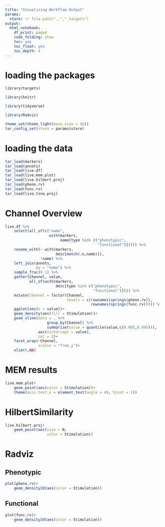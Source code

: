 ```yaml
---
title: "Visualizing Workflow Output"
params:
  store: !r file.path("..","_targets")
output:
  html_notebook:
    df_print: paged
    code_folding: show
    toc: yes
    toc_float: yes
    toc_depth: 4
---
```


# loading the packages

```r
library(targets)

library(knitr)

library(tidyverse)

library(Radviz)

theme_set(theme_light(base_size = 16))
tar_config_set(store = params$store)
```

# loading the data

```r
tar_load(markers)
tar_load(annots)
tar_load(live.df)
tar_load(live.mem.plot)
tar_load(live.hilbert.proj)
tar_load(pheno.rv)
tar_load(func.rv)
tar_load(live.tsne.proj)
```

# Channel Overview

```r
live.df %>%
    select(all_of(c("name",
                    with(markers,
                         name[type %in% c("phenotypic",
                                          "functional")])))) %>% 
    rename_with(~ with(markers,
                       desc[match(.x,name)]),
                !name) %>% 
    left_join(annots,
              by = "name") %>% 
    sample_frac(0.1) %>% 
    gather(Channel, value,
           all_of(with(markers,
                       desc[type %in% c("phenotypic",
                                        "functional")]))) %>% 
    mutate(Channel = factor(Channel,
                            levels = c(rownames(springs(pheno.rv)),
                                       rownames(springs(func.rv))))) %>% 
    ggplot(aes(x = value))+
    geom_density(aes(fill = Stimulation))+
    geom_vline(data = . %>% 
                   group_by(Channel) %>% 
                   summarise(value = quantile(value,c(0.005,0.995))),
               aes(xintercept = value),
               col = 2)+
    facet_wrap(~Channel,
               scales = "free_y")+
    xlim(0,NA)
```

# MEM results

```r
live.mem.plot+
    geom_point(aes(color = Stimulation))+
    theme(axis.text.x = element_text(angle = 45, hjust = 1))
```

# HilbertSimilarity

```r
live.hilbert.proj+
    geom_point(aes(size = N,
                   color = Stimulation))
```

# Radviz {.tabset}

## Phenotypic

```r
plot(pheno.rv)+
    geom_density2d(aes(color = Stimulation))
```

## Functional

```r
plot(func.rv)+
    geom_density2d(aes(color = Stimulation))
```
